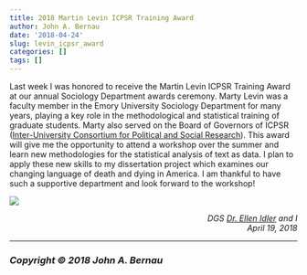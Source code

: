 ```yaml
---
title: 2018 Martin Levin ICPSR Training Award
author: John A. Bernau
date: '2018-04-24'
slug: levin_icpsr_award
categories: []
tags: []
---
```


Last week I was honored to receive the Martin Levin ICPSR Training Award at our annual Sociology Department awards ceremony. Marty Levin was a faculty member in the Emory University Sociology Department for many years, playing a key role in the methodological and statistical training of graduate students.  Marty also served on the Board of Governors of ICPSR ([Inter-University Consortium for Political and Social Research](https://www.icpsr.umich.edu/icpsrweb/index.jsp)). This award will give me the opportunity to attend a workshop over the summer and learn new methodologies for the statistical analysis of text as data. I plan to apply these new skills to my dissertation project which examines our changing language of death and dying in America. I am thankful to have such a supportive department and look forward to the workshop! 

![](/blog/levin_bernau.jpeg)

<div style="text-align: right"> *DGS [Dr. Ellen Idler](http://sociology.emory.edu/home/people/faculty/idler-ellen.html) and I* </div>

<div style="text-align: right"> *April 19, 2018* </div>



___

### *Copyright &copy; 2018 John A. Bernau*